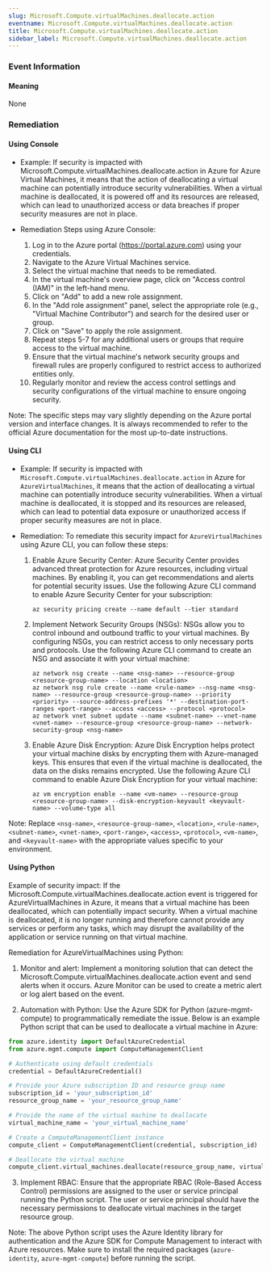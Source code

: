 ```yaml
--- 
slug: Microsoft.Compute.virtualMachines.deallocate.action
eventname: Microsoft.Compute.virtualMachines.deallocate.action
title: Microsoft.Compute.virtualMachines.deallocate.action
sidebar_label: Microsoft.Compute.virtualMachines.deallocate.action
---
```

                       
### Event Information

#### Meaning

None

### Remediation

#### Using Console

- Example: If security is impacted with Microsoft.Compute.virtualMachines.deallocate.action in Azure for Azure Virtual Machines, it means that the action of deallocating a virtual machine can potentially introduce security vulnerabilities. When a virtual machine is deallocated, it is powered off and its resources are released, which can lead to unauthorized access or data breaches if proper security measures are not in place.

- Remediation Steps using Azure Console:
  1. Log in to the Azure portal (https://portal.azure.com) using your credentials.
  2. Navigate to the Azure Virtual Machines service.
  3. Select the virtual machine that needs to be remediated.
  4. In the virtual machine's overview page, click on "Access control (IAM)" in the left-hand menu.
  5. Click on "Add" to add a new role assignment.
  6. In the "Add role assignment" panel, select the appropriate role (e.g., "Virtual Machine Contributor") and search for the desired user or group.
  7. Click on "Save" to apply the role assignment.
  8. Repeat steps 5-7 for any additional users or groups that require access to the virtual machine.
  9. Ensure that the virtual machine's network security groups and firewall rules are properly configured to restrict access to authorized entities only.
  10. Regularly monitor and review the access control settings and security configurations of the virtual machine to ensure ongoing security.

Note: The specific steps may vary slightly depending on the Azure portal version and interface changes. It is always recommended to refer to the official Azure documentation for the most up-to-date instructions.

#### Using CLI

- Example: If security is impacted with `Microsoft.Compute.virtualMachines.deallocate.action` in Azure for `AzureVirtualMachines`, it means that the action of deallocating a virtual machine can potentially introduce security vulnerabilities. When a virtual machine is deallocated, it is stopped and its resources are released, which can lead to potential data exposure or unauthorized access if proper security measures are not in place.

- Remediation: To remediate this security impact for `AzureVirtualMachines` using Azure CLI, you can follow these steps:

  1. Enable Azure Security Center: Azure Security Center provides advanced threat protection for Azure resources, including virtual machines. By enabling it, you can get recommendations and alerts for potential security issues. Use the following Azure CLI command to enable Azure Security Center for your subscription:

     ```
     az security pricing create --name default --tier standard
     ```

  2. Implement Network Security Groups (NSGs): NSGs allow you to control inbound and outbound traffic to your virtual machines. By configuring NSGs, you can restrict access to only necessary ports and protocols. Use the following Azure CLI command to create an NSG and associate it with your virtual machine:

     ```
     az network nsg create --name <nsg-name> --resource-group <resource-group-name> --location <location>
     az network nsg rule create --name <rule-name> --nsg-name <nsg-name> --resource-group <resource-group-name> --priority <priority> --source-address-prefixes '*' --destination-port-ranges <port-range> --access <access> --protocol <protocol>
     az network vnet subnet update --name <subnet-name> --vnet-name <vnet-name> --resource-group <resource-group-name> --network-security-group <nsg-name>
     ```

  3. Enable Azure Disk Encryption: Azure Disk Encryption helps protect your virtual machine disks by encrypting them with Azure-managed keys. This ensures that even if the virtual machine is deallocated, the data on the disks remains encrypted. Use the following Azure CLI command to enable Azure Disk Encryption for your virtual machine:

     ```
     az vm encryption enable --name <vm-name> --resource-group <resource-group-name> --disk-encryption-keyvault <keyvault-name> --volume-type all
     ```

Note: Replace `<nsg-name>`, `<resource-group-name>`, `<location>`, `<rule-name>`, `<subnet-name>`, `<vnet-name>`, `<port-range>`, `<access>`, `<protocol>`, `<vm-name>`, and `<keyvault-name>` with the appropriate values specific to your environment.

#### Using Python

Example of security impact: If the Microsoft.Compute.virtualMachines.deallocate.action event is triggered for AzureVirtualMachines in Azure, it means that a virtual machine has been deallocated, which can potentially impact security. When a virtual machine is deallocated, it is no longer running and therefore cannot provide any services or perform any tasks, which may disrupt the availability of the application or service running on that virtual machine.

Remediation for AzureVirtualMachines using Python:

1. Monitor and alert: Implement a monitoring solution that can detect the Microsoft.Compute.virtualMachines.deallocate.action event and send alerts when it occurs. Azure Monitor can be used to create a metric alert or log alert based on the event.

2. Automation with Python: Use the Azure SDK for Python (azure-mgmt-compute) to programmatically remediate the issue. Below is an example Python script that can be used to deallocate a virtual machine in Azure:

```python
from azure.identity import DefaultAzureCredential
from azure.mgmt.compute import ComputeManagementClient

# Authenticate using default credentials
credential = DefaultAzureCredential()

# Provide your Azure subscription ID and resource group name
subscription_id = 'your_subscription_id'
resource_group_name = 'your_resource_group_name'

# Provide the name of the virtual machine to deallocate
virtual_machine_name = 'your_virtual_machine_name'

# Create a ComputeManagementClient instance
compute_client = ComputeManagementClient(credential, subscription_id)

# Deallocate the virtual machine
compute_client.virtual_machines.deallocate(resource_group_name, virtual_machine_name)
```

3. Implement RBAC: Ensure that the appropriate RBAC (Role-Based Access Control) permissions are assigned to the user or service principal running the Python script. The user or service principal should have the necessary permissions to deallocate virtual machines in the target resource group.

Note: The above Python script uses the Azure Identity library for authentication and the Azure SDK for Compute Management to interact with Azure resources. Make sure to install the required packages (`azure-identity`, `azure-mgmt-compute`) before running the script.


 